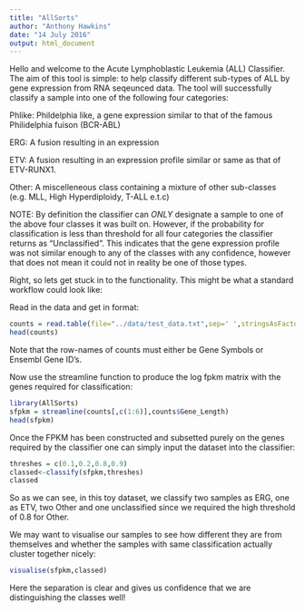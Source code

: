 ```yaml
---
title: "AllSorts"
author: "Anthony Hawkins"
date: "14 July 2016"
output: html_document
---
```


Hello and welcome to the Acute Lymphoblastic Leukemia (ALL) Classifier.
The aim of this tool is simple: to help classify different sub-types of ALL by gene expression from RNA seqeunced data. The tool will successfully classify a sample into one of the following four categories:

Phlike: Phildelphia like, a gene expression similar to that of the famous Philidelphia fuison (BCR-ABL)

ERG: A fusion resulting in an expression

ETV: A fusion resulting in an expression profile similar or same as that of ETV-RUNX1.

Other: A miscelleneous class containing a mixture of other sub-classes (e.g. MLL, High Hyperdiploidy, T-ALL e.t.c)

NOTE: By definition the classifier can *ONLY* designate a sample to one of the above four classes it was built on. However, if the probability for classification is less than threshold for all four categories the classifier returns as "Unclassified". This indicates that the gene expression profile was not similar enough to any of the classes with any confidence, however that does not mean it could not in reality be one of those types.

Right, so lets get stuck in to the functionality. This might be what a standard workflow could look like:

Read in the data and get in format:
```r
counts = read.table(file="../data/test_data.txt",sep=' ',stringsAsFactors = F,header=T)
head(counts)
```

Note that the row-names of counts must either be Gene Symbols or Ensembl Gene ID's.

Now use the streamline function to produce the log fpkm matrix with the genes required for classification:
```r
library(AllSorts)
sfpkm = streamline(counts[,c(1:6)],counts$Gene_Length)
head(sfpkm)
```

Once the FPKM has been constructed and subsetted purely on the genes required by the classifier one can simply input the dataset into the classifier:

```r
threshes = c(0.1,0.2,0.8,0.9)
classed<-classify(sfpkm,threshes)
classed
```

So as we can see, in this toy dataset, we classify two samples as ERG, one as ETV, two Other and one unclassified since we required the high threshold of 0.8 for Other.

We may want to visualise our samples to see how different they are from themselves and whether the samples with same classification actually cluster together nicely:

```r
visualise(sfpkm,classed)
```

Here the separation is clear and gives us confidence that we are distinguishing the classes well!
